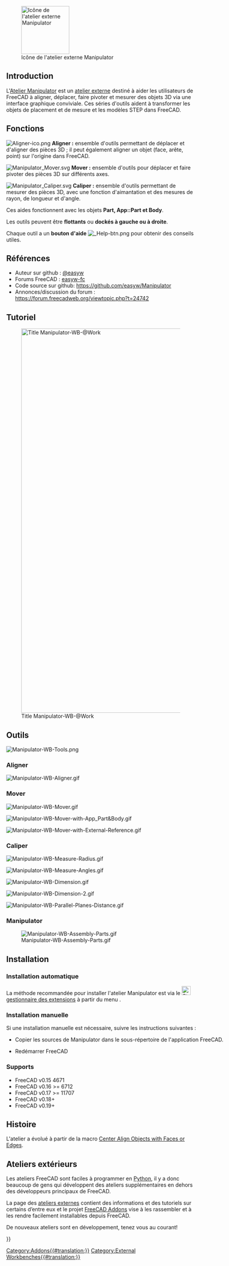 <languages/>

[[Image:Manipulator_workbench_icon.svg|thumb|128px|Icône de l'atelier externe Manipulator]]

==Introduction==

{{TOCright}}

L'[[Manipulator_Workbench/fr|Atelier Manipulator]] est un [[External_workbenches/fr|atelier externe]] destiné à aider les utilisateurs de FreeCAD à aligner, déplacer, faire pivoter et mesurer des objets 3D via une interface graphique conviviale. Ces séries d'outils aident à transformer les objets de placement et de mesure et les modèles STEP dans FreeCAD.

<span id="Features"></span>
== Fonctions ==

[[File:Aligner-ico.png]] '''Aligner :''' ensemble d'outils permettant de déplacer et d'aligner des pièces 3D ; il peut également aligner un objet (face, arête, point) sur l'origine dans FreeCAD.

[[File:Manipulator_Mover.svg]] '''Mover :''' ensemble d'outils pour déplacer et faire pivoter des pièces 3D sur différents axes.

[[File:Manipulator_Caliper.svg]] '''Caliper :''' ensemble d'outils permettant de mesurer des pièces 3D, avec une fonction d'aimantation et des mesures de rayon, de longueur et d'angle. 

Ces aides fonctionnent avec les objets '''Part, App::Part et Body'''.

Les outils peuvent être '''flottants''' ou '''dockés à gauche ou à droite'''.

Chaque outil a un '''bouton d'aide''' [[File: Help-btn.png]] pour obtenir des conseils utiles.

<span id="References"></span>
==Références==

* Auteur sur github : [https://github.com/easyw @easyw]
* Forums FreeCAD : [https://forum.freecadweb.org/memberlist.php?mode=viewprofile&u=6387 easyw-fc]
* Code source sur github: https://github.com/easyw/Manipulator
* Annonces/discussion du forum : https://forum.freecadweb.org/viewtopic.php?t=24742

<span id="Tutorial"></span>
==Tutoriel==

[[Image:Manipulator-WB-@Work.png|1024px|link=https://youtu.be/owGzsd1fyZc|alt=Manipulator-WB-@Work|Title Manipulator-WB-@Work]]

{{Caption|Tutoriel sur YouTube [https://youtu.be/owGzsd1fyZc Manipulator WorkBench @Work]}}


<span id="Tools"></span>
==Outils==

[[Image:Manipulator-WB-Tools.png]]
{{Caption|Ci-dessus : boîte de dialogue de l'atelier Manipulator. Pour une description plus détaillée, voir [https://github.com/easyw/Manipulator/blob/master/README.md README.md] sur Github.}}


=== Aligner ===
[[Image:Manipulator-WB-Aligner.gif]]
{{Caption|Aligner : ensemble d'outils permettant de déplacer et d'aligner des pièces 3D ; il peut également aligner un objet (face, arête, point) sur l'origine dans FreeCAD.}}

=== Mover ===
[[Image:Manipulator-WB-Mover.gif]]
{{Caption|Mover : ensemble d'outils pour déplacer et faire pivoter des pièces 3D sur différents axes}}

[[Image:Manipulator-WB-Mover-with-App_Part&Body.gif]]
{{Caption|Mover : Utilisation de App:Part et d'un corps}}

[[Image:Manipulator-WB-Mover-with-External-Reference.gif]]
{{Caption|Mover : avec une référence externe}}


=== Caliper ===
[[Image:Manipulator-WB-Measure-Radius.gif]]
{{Caption|Caliper : mesure de rayon}}

[[Image:Manipulator-WB-Measure-Angles.gif]]
{{Caption|Caliper: mesure d'angles}}

[[Image:Manipulator-WB-Dimension.gif]]
{{Caption|Caliper : mesure de dimensions}}

[[Image:Manipulator-WB-Dimension-2.gif]]
{{Caption|Caliper : mesure de dimensions (suite)}}

[[Image:Manipulator-WB-Parallel-Planes-Distance.gif]]
{{Caption|Caliper : distance entre deux plans parallèles}}


=== Manipulator ===

[[Image:Manipulator-WB-Assembly-Parts.gif]]

==Installation==

<span id="Automatic_Installation"></span>
===Installation automatique ===

La méthode recommandée pour installer l'atelier Manipulator est via le [[Image:Std_AddonMgr.svg|24px]] [[Std_AddonMgr/fr|gestionnaire des extensions]] à partir du menu {{MenuCommand|Outils → Gestionnaire des extensions}}.

<div class="mw-collapsible mw-collapsed toccolours" style="width:600px">

<span id="Manual_Installation"></span>
===Installation manuelle===

Si une installation manuelle est nécessaire, suivre les instructions suivantes : 

<div class="mw-collapsible-content">

* Copier les sources de Manipulator dans le sous-répertoire {{FileName|Mod}} de l'application FreeCAD.

{{Code|code=
cd ~/.FreeCAD/Mod 
git clone https://github.com/easyw/Manipulator Manipulator
}}
* Redémarrer FreeCAD
</div> <!-- END of collapsible div. do not remove! -->
</div> <!-- END of collapsible div. do not remove! -->

=== Supports ===

* FreeCAD v0.15 4671  
* FreeCAD v0.16 >= 6712  
* FreeCAD v0.17 >= 11707
* FreeCAD v0.18+
* FreeCAD v0.19+

<span id="History"></span>
==Histoire==

L'atelier a évolué à partir de la macro [[Macro_Center_Align_Objects_with_Faces_or_Edges/fr|Center Align Objects with Faces or Edges]].

<span id="External_workbenches"></span>
== Ateliers extérieurs ==

Les ateliers FreeCAD sont faciles à programmer en [[Python/fr|Python]], il y a donc beaucoup de gens qui développent des ateliers supplémentaires en dehors des développeurs principaux de FreeCAD.

La page des [[External_workbenches/fr|ateliers externes]] contient des informations et des tutoriels sur certains d’entre eux et le projet [https://github.com/FreeCAD/FreeCAD-addons FreeCAD Addons] vise à les rassembler et à les rendre facilement installables depuis FreeCAD.

De nouveaux ateliers sont en développement, tenez vous au courant!

{{Userdocnavi{{#translation:}}}}
[[Category:Addons{{#translation:}}]]
[[Category:External Workbenches{{#translation:}}]]
{{clear}}